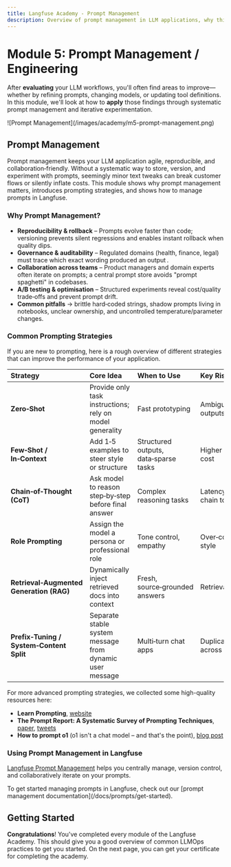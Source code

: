 ```yaml
---
title: Langfuse Academy - Prompt Management
description: Overview of prompt management in LLM applications, why this is important and how to manage prompts in Langfuse
---
```


# **Module 5:** Prompt Management / Engineering

After **evaluating** your LLM workflows, you'll often find areas to improve—whether by refining prompts, changing models, or updating tool definitions. In this module, we'll look at how to **apply** those findings through systematic prompt management and iterative experimentation. 

<Frame className="my-10" fullWidth>
![Prompt Management](/images/academy/m5-prompt-management.png)
</Frame>

## Prompt Management

Prompt management keeps your LLM application agile, reproducible, and collaboration‑friendly. Without a systematic way to store, version, and experiment with prompts, seemingly minor text tweaks can break customer flows or silently inflate costs. This module shows why prompt management matters, introduces prompting strategies, and shows how to manage prompts in Langfuse.

### Why Prompt Management?

* **Reproducibility & rollback** – Prompts evolve faster than code; versioning prevents silent regressions and enables instant rollback when quality dips.  
* **Governance & auditability** – Regulated domains (health, finance, legal) must trace which exact wording produced an output .  
* **Collaboration across teams** – Product managers and domain experts often iterate on prompts; a central prompt store avoids "prompt spaghetti" in codebases.  
* **A/B testing & optimisation** – Structured experiments reveal cost/quality trade‑offs and prevent prompt drift.  
* **Common pitfalls** → brittle hard‑coded strings, shadow prompts living in notebooks, unclear ownership, and uncontrolled temperature/parameter changes.

### Common Prompting Strategies

If you are new to prompting, here is a rough overview of different strategies that can improve the performance of your application. 

| Strategy | Core Idea | When to Use | Key Risk |
| :---- | :---- | :---- | :---- |
| **Zero‑Shot** | Provide only task instructions; rely on model generality | Fast prototyping | Ambiguous outputs |
| **Few‑Shot / In‑Context** | Add 1‑5 examples to steer style or structure | Structured outputs, data‑sparse tasks | Higher token cost |
| **Chain‑of‑Thought (CoT)** | Ask model to reason step‑by‑step before final answer | Complex reasoning tasks | Latency, leak chain to user |
| **Role Prompting** | Assign the model a persona or professional role | Tone control, empathy | Over‑constrained style |
| **Retrieval‑Augmented Generation (RAG)** | Dynamically inject retrieved docs into context  | Fresh, source‑grounded answers | Retrieval latency |
| **Prefix‑Tuning / System‑Content Split** | Separate stable system message from dynamic user message  | Multi‑turn chat apps | Duplication across turns |

<Callout type="info" emoji="📚">
For more advanced prompting strategies, we collected some high-quality resources here:

- **Learn Prompting**, [website](https://learnprompting.org/docs)
- **The Prompt Report: A Systematic Survey of Prompting Techniques**, [paper](https://arxiv.org/pdf/2406.06608), [tweets](https://x.com/learnprompting/status/1800931910404784380)
- **How to prompt o1** (o1 isn't a chat model – and that's the point), [blog post](https://www.latent.space/p/o1-skill-issue)

</Callout>

### Using Prompt Management in Langfuse

[Langfuse Prompt Management](/docs/prompts/get-started) helps you centrally manage, version control, and collaboratively iterate on your prompts.


<div className="h-6" />
<PromptOverview />

<Callout type="info" emoji="🪢">
To get started managing prompts in Langfuse, check out our [prompt management documentation](/docs/prompts/get-started).
</Callout>

## Getting Started

**Congratulations**! You've completed every module of the Langfuse Academy. This should give you a good overview of common LLMOps practices to get you started. On the next page, you can get your certificate for completing the academy. 



















